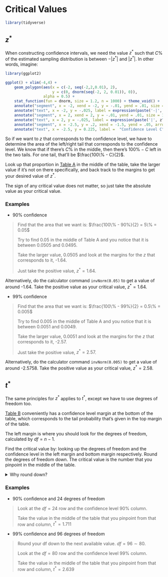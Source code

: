 # Critical Values

```r
library(tidyverse)
```

## $z^\ast$

When constructing confidence intervals, we need the value $z^\ast$ such that $C$% of the estimated sampling distribution is between $-|z^\ast|$ and $|z^\ast|$. In other words, imagine:

```r
library(ggplot2)

ggplot() + xlim(-4,4) +
    geom_polygon(aes(x = c(-2, seq(-2,2,0.01), 2), 
                     y = c(0, dnorm(seq(-2, 2, 0.01)), 0)), 
                 alpha = 0.5) +
    stat_function(fun = dnorm, size = 1.2, n = 1000) + theme_void() +
    annotate("segment", x = -2, xend = -2, y = -.01, yend = .01, size = 1.1) + 
    annotate("text", x = -2, y = -.025, label = expression(paste('-|', z^'*', '|'))) +
    annotate("segment", x = 2, xend = 2, y = -.01, yend = .01, size = 1.1) + 
    annotate("text", x = 2, y = -.025, label = expression(paste('|', z^'*', '|'))) +
    annotate("segment", x = -2.5, y = .2, xend = -1.5, yend = .05, arrow = arrow(), size = 1.1) +
    annotate("text", x = -2.5, y = 0.225, label =  "Confidence Level C")
```

So if we want to $z$ that corresponds to the confidence level, we have to determine the area of the left/right tail that corresponds to the confidence level. We know that if there's $C$% in the middle, then there's $100\% - C$ left in the two tails. For one tail, that'll be $\frac{100\% - C}{2}$.

Look up that proportion in [Table A](#table-a) in the middle of the table, take the larger value if it's not on there specifically, and back track to the margins to get your desired value of $z^\ast$.

The sign of any critical value does not matter, so just take the absolute value as your critical value.

### Examples

- 90% confidence

> Find that the area that we want is: $\frac{100\% - 90%}{2} = 5\% = 0.05$
>  
> Try to find 0.05 in the middle of Table A and you notice that it is between 0.0505 and 0.0495.
> 
> Take the larger value, 0.0505 and look at the margins for the $z$ that corresponds to it, -1.64.
>
> Just take the positive value, $z^\ast = 1.64$.

Alternatively, do the calculator command `invNorm(0.05)` to get a value of around -1.64. Take the positive value as your critical value, $z^\ast = 1.64$.
    
- 99% confidence

> Find that the area that we want is: $\frac{100\% - 99%}{2} = 0.5\% = 0.005$
> 
> Try to find 0.005 in the middle of Table A and you notice that it is between 0.0051 and 0.0049.
> 
> Take the larger value, 0.0051 and look at the margins for the $z$ that corresponds to it, -2.57.
> 
> Just take the positive value, $z^\ast = 2.57$.

Alternatively, do the calculator command `invNorm(0.005)` to get a value of around -2.5758. Take the positive value as your critical value, $z^\ast = 2.58$.

## $t^\ast$

The same principles for $z^\ast$ applies to $t^\ast$, except we have to use degrees of freedom too.

[Table B](#table-b) conveniently has a confidence level margin at the bottom of the table, which corresponds to the tail probability that's given in the top margin of the table.

The left margin is where you should look for the degrees of freedom, calculated by $df = n-1$.

Find the critical value by: looking up the degrees of freedom and the confidence level in the left margin and bottom margin respectively. Round the degrees of freedom down. The critical value is the number that you pinpoint in the middle of the table.

<details>
<summary> Why round down? </summary>

By rounding the degrees of freedom down, you use a more conservative estimate. 

[The main reason that we are even using the $t$-distribution is because it is more conservative than the Normal distribution](#t-justification). 

By rounding the degrees of freedom down, you use a more conservative $t$-distribution (more area in the tails), so you ensure that you do not overestimate your answer, rather, you purposely underestimate your answer.

</details>

### Examples

- 90% confidence and 24 degrees of freedom

> Look at the $df = 24$ row and the confidence level 90% column.
>
> Take the value in the middle of the table that you pinpoint from that row and column, $t^\ast = 1.711$

- 99% confidence and 96 degrees of freedom

> Round your df down to the next available value. $df = 96 \sim 80$.
> 
> Look at the $df = 80$ row and the confidence level 99% column.
> 
> Take the value in the middle of the table that you pinpoint from that row and column, $t^\ast = 2.639$
